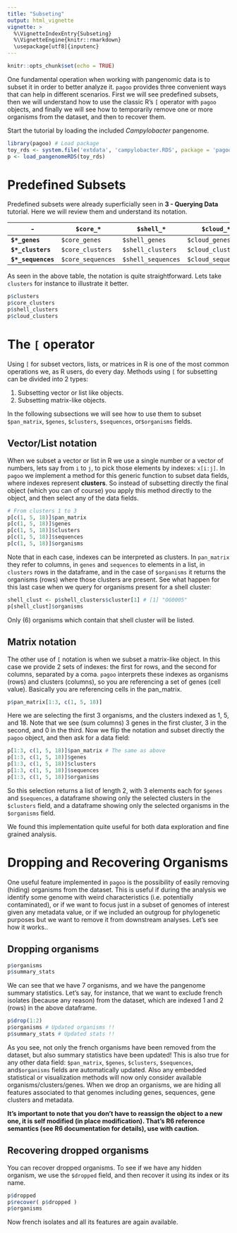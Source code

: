 ```yaml
---
title: "Subseting"
output: html_vignette
vignette: >
  %\VignetteIndexEntry{Subseting}
  %\VignetteEngine{knitr::rmarkdown}
  \usepackage[utf8]{inputenc}
---
```


```r
knitr::opts_chunk$set(echo = TRUE)
```

One fundamental operation when working with pangenomic data is to subset it in order to better analyze it. `pagoo` provides three convenient ways that can help in different scenarios. First we will see predefined subsets, then we will understand how to use the classic R's `[` operator with `pagoo` objects, and finally we will see how to temporarily remove one or more organisms from the dataset, and then to recover them.

Start the tutorial by loading the included *Campylobacter* pangenome.

```r
library(pagoo) # Load package
toy_rds <- system.file('extdata', 'campylobacter.RDS', package = 'pagoo')
p <- load_pangenomeRDS(toy_rds)
```

# Predefined Subsets

Predefined subsets were already superficially seen in **3 - Querying Data** tutorial. Here we will review them and understand its notation.

 | - | `$core_*` | `$shell_*` | `$cloud_*` |
 | --- | --- | --- | --- |
 | **`$*_genes`** | `$core_genes` | `$shell_genes` | `$cloud_genes` |
 | **`$*_clusters`** | `$core_clusters` | `$shell_clusters` | `$cloud_clusters` |
 | **`$*_sequences`** | `$core_sequences` | `$shell_sequences` | `$cloud_sequences` |

As seen in the above table, the notation is quite straightforward. Lets take `clusters` for instance to illustrate it better.

```r
p$clusters
p$core_clusters
p$shell_clusters
p$cloud_clusters
```

# The `[` operator

Using `[` for subset vectors, lists, or matrices in R is one of the most common operations we, as R users, do every day. Methods using `[` for subsetting can be divided into 2 types: 

1. Subsetting vector or list like objects.
2. Subsetting matrix-like objects.

In the following subsections we will see how to use them to subset `$pan_matrix`, `$genes`, `$clusters`, `$sequences`, or`$organisms` fields.

## Vector/List notation

When we subset a vector or list in R we use a single number or a vector of numbers, lets say from `i` to `j`, to pick those elements by indexes: `x[i:j]`. In `pagoo` we implement a method for this generic function to subset data fields, where indexes represent **clusters**. So instead of subsetting directly the final object (which you can of course) you apply this method directly to the object, and then select any of the data fields.

```r
# From clusters 1 to 3
p[c(1, 5, 18)]$pan_matrix
p[c(1, 5, 18)]$genes
p[c(1, 5, 18)]$clusters
p[c(1, 5, 18)]$sequences
p[c(1, 5, 18)]$organisms
```
Note that in each case, indexes can be interpreted as clusters. In `pan_matrix` they refer to columns, in `genes` and `sequences` to elements in a list, in `clusters` rows in the dataframe, and in the case of `$organisms` it returns the organisms (rows) where those clusters are present. See what happen for this last case when we query for organisms present for a shell cluster:

```r
shell_clust <- p$shell_clusters$cluster[1] # [1] "OG0005"
p[shell_clust]$organisms
```
Only (6) organisms which contain that shell cluster will be listed.

## Matrix notation
The other use of `[` notation is when we subset a matrix-like object. In this case we provide 2 sets of indexes: the first for rows, and the second for columns, separated by a coma. `pagoo` interprets these indexes as organisms (rows) and clusters (columns), so you are referencing a set of genes (cell value). Basically you are referencing cells in the pan_matrix.

```r
p$pan_matrix[1:3, c(1, 5, 18)]
```
Here we are selecting the first 3 organisms, and the clusters indexed as 1, 5, and 18. Note that we see (sum columns) 3 genes in the first cluster, 3 in the second, and 0 in the third. Now we flip the notation and subset directly the `pagoo` object, and then ask for a data field:

```r
p[1:3, c(1, 5, 18)]$pan_matrix # The same as above
p[1:3, c(1, 5, 18)]$genes
p[1:3, c(1, 5, 18)]$clusters
p[1:3, c(1, 5, 18)]$sequences
p[1:3, c(1, 5, 18)]$organisms
```
So this selection returns a list of length 2, with 3 elements each for `$genes` and `$sequences`, a dataframe showing only the selected clusters in the `$clusters` field, and a dataframe showing only the selected organisms in the `$organisms` field.

We found this implementation quite useful for both data exploration and fine grained analysis.


# Dropping and Recovering Organisms

One useful feature implemented in `pagoo` is the possibility of easily removing (hiding) organisms from the dataset. This is useful if during the analysis we identify some genome with weird characteristics (i.e. potentially contaminated), or if we want to focus just in a subset of genomes of interest given any metadata value, or if we included an outgroup for phylogenetic purposes but we want to remove it from downstream analyses. Let's see how it works..

## Dropping organisms
```r
p$organisms
p$summary_stats
```
We can see that we have 7 organisms, and we have the pangenome summary statistics. Let's say, for instance, that we want to exclude french isolates (because any reason) from the dataset, which are indexed 1 and 2 (rows) in the above dataframe.

```r
p$drop(1:2) 
p$organisms # Updated organisms !!
p$summary_stats # Updated stats !!
```
As you see, not only the french organisms have been removed from the dataset, but also summary statistics have been updated! This is also true for any other data field: `$pan_matrix`, `$genes`, `$clusters`, `$sequences`, and`$organisms` fields are automatically updated. Also any embedded statistical or visualization methods will now only consider available organisms/clusters/genes. When we drop an organisms, we are hiding all features associated to that genomes including genes, sequences, gene clusters and metadata. 

**It's important to note that you don't have to reassign the object to a new one, it is self modified (in place modification). That's R6 reference semantics (see R6 documentation for details), use with caution.**

## Recovering dropped organisms
You can recover dropped organisms. To see if we have any hidden organism, we use the `$dropped` field, and then recover it using its index or its name.
```r
p$dropped
p$recover( p$dropped )
p$organisms
```
Now french isolates and all its features are again available.
